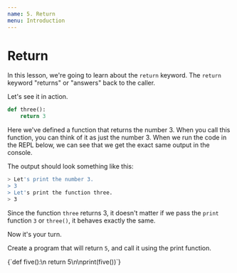 ```yaml
---
name: 5. Return
menu: Introduction
---
```



# Return

In this lesson, we're going to learn about the `return` keyword. The `return` keyword "returns" or "answers" back to the caller.

Let's see it in action.

```python
def three():
    return 3
```

Here we've defined a function that returns the number 3. When you call this function, you can think of it as just the number 3. When we run the code in the REPL below, we can see that we get the exact same output in the console.

<Repl src="https://repl.it/repls/ClosedAmbitiousExperiment" />

The output should look something like this:

```bash
> Let's print the number 3.
> 3
> Let's print the function three.
> 3
```

Since the function `three` returns 3, it doesn't matter if we pass the `print` function `3` or `three()`, it behaves exactly the same.

Now it's your turn.

Create a program that will return `5`, and call it using the print function.

<Answer summary="Return 5">
{`def five():\n    return 5\n\nprint(five())`}
</Answer>

